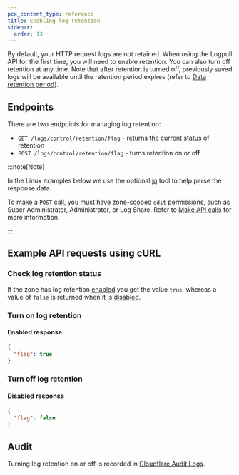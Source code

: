 ```yaml
---
pcx_content_type: reference
title: Enabling log retention
sidebar:
  order: 13
---
```



By default, your HTTP request logs are not retained. When using the Logpull API for the first time, you will need to enable retention. You can also turn off retention at any time. Note that after retention is turned off, previously saved logs will be available until the retention period expires (refer to [Data retention period](/logs/logpull/understanding-the-basics/#data-retention-period)).

## Endpoints

There are two endpoints for managing log retention:

- `GET /logs/control/retention/flag` - returns the current status of retention
- `POST /logs/control/retention/flag` - turns retention on or off

:::note[Note]

In the Linux examples below we use the optional [jq](/logs/tutorials/parsing-json-log-data/) tool to help parse the response data.

To make a `POST` call, you must have zone-scoped `edit` permissions, such as Super Administrator, Administrator, or Log Share. Refer to [Make API calls](/fundamentals/api/how-to/make-api-calls/) for more information.

:::

## Example API requests using cURL

### Check log retention status

<Render file="check-log-retention" />

If the zone has log retention [enabled](/logs/logpull/enabling-log-retention/#enabled-response) you get the value `true`, whereas a value of `false` is returned when it is [disabled](/logs/logpull/enabling-log-retention/#disabled-response).

### Turn on log retention

<Render file="enable-log-retention" />

#### Enabled response

```json
{
  "flag": true
}
```

### Turn off log retention

<Render file="disable-log-retention" />

#### Disabled response

```json
{
  "flag": false
}
```

## Audit

Turning log retention on or off is recorded in [Cloudflare Audit Logs](/fundamentals/setup/account/account-security/review-audit-logs/#access-audit-logs).
